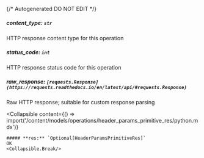 {/* Autogenerated DO NOT EDIT  */}

##### **content_type:** `str`
HTTP response content type for this operation

##### **status_code:** `int`
HTTP response status code for this operation

##### **raw_response:** `[requests.Response](https://requests.readthedocs.io/en/latest/api/#requests.Response)`
Raw HTTP response; suitable for custom response parsing

<Collapsible
    content={() => import('/content/models/operations/header_params_primitive_res/python.mdx')}
>
    ##### **res:** `Optional[HeaderParamsPrimitiveRes]`
    OK
    <Collapsible.Break/>
</Collapsible>

